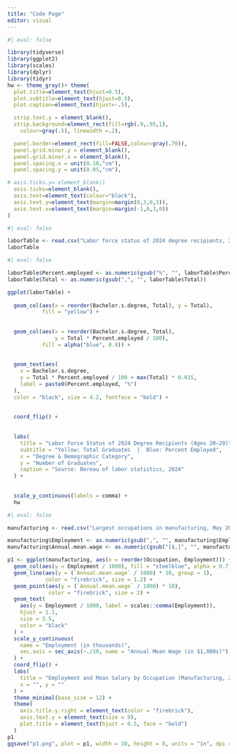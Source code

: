 ```yaml
---
title: "Code Page"
editor: visual
---
```


```r
#| eval: false

library(tidyverse)
library(ggplot2)
library(scales)
library(dplyr)
library(tidyr)
hw <- theme_gray()+ theme(
  plot.title=element_text(hjust=0.5),
  plot.subtitle=element_text(hjust=0.5),
  plot.caption=element_text(hjust=-.5),

  strip.text.y = element_blank(),
  strip.background=element_rect(fill=rgb(.9,.95,1),
    colour=gray(.5), linewidth =.2),

  panel.border=element_rect(fill=FALSE,colour=gray(.70)),
  panel.grid.minor.y = element_blank(),
  panel.grid.minor.x = element_blank(),
  panel.spacing.x = unit(0.10,"cm"),
  panel.spacing.y = unit(0.05,"cm"),

# axis.ticks.y= element_blank()
  axis.ticks=element_blank(),
  axis.text=element_text(colour="black"),
  axis.text.y=element_text(margin=margin(0,3,0,3)),
  axis.text.x=element_text(margin=margin(-1,0,3,0))
)

```

```r
#| eval: false

laborTable <- read.csv("Labor force status of 2024 degree recipients, 20 to 29 years old by selected characteristics.csv")
laborTable

```

```r
#| eval: false

laborTable$Percent.employed <- as.numeric(gsub("%", "", laborTable$Percent.employed))
laborTable$Total <- as.numeric(gsub(",", "", laborTable$Total))

ggplot(laborTable) +
  
  geom_col(aes(x = reorder(Bachelor.s.degree, Total), y = Total), 
           fill = "yellow") +
  
  
  geom_col(aes(x = reorder(Bachelor.s.degree, Total), 
               y = Total * Percent.employed / 100), 
           fill = alpha("blue", 0.8)) +
  
  
  geom_text(aes(
    x = Bachelor.s.degree, 
    y = Total * Percent.employed / 100 + max(Total) * 0.015, 
    label = paste0(Percent.employed, "%")
  ),
  color = "black", size = 4.2, fontface = "bold") +
  
  
  coord_flip() +
  
  
  labs(
    title = "Labor Force Status of 2024 Degree Recipients (Ages 20–29)",
    subtitle = "Yellow: Total Graduates  |  Blue: Percent Employed",
    x = "Degree & Demographic Category",
    y = "Number of Graduates",
    caption = "Source: Bereau of labor statistics, 2024"
  ) +
  
  
  scale_y_continuous(labels = comma) +
  hw
```

```r
#| eval: false

manufacturing <- read.csv("Largest occupations in manufacturing, May 2024.csv")

manufacturing$Employment <- as.numeric(gsub(",", "", manufacturing$Employment))
manufacturing$Annual.mean.wage <- as.numeric(gsub("[$,]", "", manufacturing$Annual.mean.wage))

p1 <- ggplot(manufacturing, aes(x = reorder(Occupation, Employment))) +
  geom_col(aes(y = Employment / 1000), fill = "steelblue", alpha = 0.7) +
  geom_line(aes(y = (`Annual.mean.wage` / 1000) * 10, group = 1), 
            color = "firebrick", size = 1.2) +
  geom_point(aes(y = (`Annual.mean.wage` / 1000) * 10), 
             color = "firebrick", size = 2) +
  geom_text(
    aes(y = Employment / 1000, label = scales::comma(Employment)), 
    hjust = 1.1,           
    size = 3.5, 
    color = "black"
  ) +
  scale_y_continuous(
    name = "Employment (in thousands)",
    sec.axis = sec_axis(~./10, name = "Annual Mean Wage (in $1,000s)")
  ) +
  coord_flip() +
  labs(
    title = "Employment and Mean Salary by Occupation (Manufacturing, 2024)",
    x = "", y = ""
  ) +
  theme_minimal(base_size = 12) +
  theme(
    axis.title.y.right = element_text(color = "firebrick"),
    axis.text.y = element_text(size = 9),
    plot.title = element_text(hjust = 0.5, face = "bold")
  )
p1
ggsave("p1.png", plot = p1, width = 10, height = 8, units = "in", dpi = 300)

```
